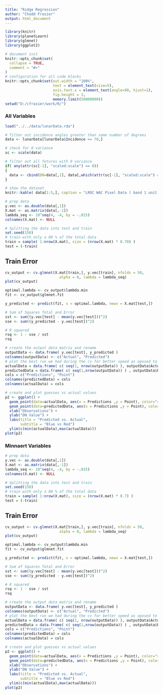```yaml
---
title: "Ridge Regression"
author: "Chadd Frasier"
output: html_document
---
```


```r
library(knitr)
library(planetLearn)
library(glmnet)
library(ggplot2)

# document init
knitr::opts_chunk$set(
  collapse = TRUE,
  comment = "#>"
)
# configuration for all code blocks
knitr::opts_chunk$set(out.width = "100%",
                      text = element_text(size=5),
                      axis.text.x = element_text(angle=90, hjust=1),
                      fig.height = 3,
                      memory.limit(50000000))
setwd("D:/cfrasier/work/R/")
```
### All Variables
```r
load("../../data/lunarData.rda")

# filter out incidence angles greater than some number of degrees
data <- lunarData[lunarData$Incidence <= 70,]

# check for 0 variance
sc <- scale(data)

# filter out all fetures with 0 variance
if( any(attr(sc[-1], "scaled:scale") == 0))
{
  data <- cbind(DN=data[,1], data[,which(attr(sc[-1], "scaled:scale") == 0)] )
}

# show the dataset
knitr::kable( data[1:5,], caption = "LROC WAC Pixel Data ( band 1 unit 7 )" )
```

```r
# prep data
y.vec <- as.double(data[,1])
X.mat <- as.matrix(data[,-1])
lambda_seq <- 10^seq(4, -4, by = -.015)
colnames(X.mat) <- NULL

# Splitting the data into test and train
set.seed(150)
# train with only a 80 % of the total data
train = sample( 1:nrow(X.mat), size = (nrow(X.mat) * 0.70) )
test = (-train)
```
## Train Error
```r
cv_output <- cv.glmnet(X.mat[train,], y.vec[train], nfolds = 50, 
                         alpha = 0, lambda = lambda_seq)
plot(cv_output)
```

```r
optimal.lambda <- cv_output$lambda.min
fit <- cv_output$glmnet.fit

y_predicted <- predict(fit, s = optimal.lambda, newx = X.mat[test,])

# Sum of Squares Total and Error
sst <- sum((y.vec[test] - mean(y.vec[test]))^2)
sse <- sum((y_predicted - y.vec[test])^2)

# R squared
rsq <- 1 - sse / sst
rsq
```


```r
# create the output data matrix and rename
outputData <- data.frame( y.vec[test], y_predicted )
colnames(outputData) <- c("Actual", "Predicted")
# plot the best run we had during the cv for better speed as oposed to printing all runs
actualData = data.frame( c( seq(1, nrow(outputData)) ), outputData$Actual)
predictedData = data.frame( c( seq(1,nrow(outputData)) ) , outputData$Predicted)
cols = c("Predictions", "Point")
colnames(predictedData) = cols
colnames(actualData) = cols

# create and plot guesses vs actual values
p2 <- ggplot() +
  geom_point(data=actualData, aes(x = Predictions ,y = Point), color="red") +
  geom_point(data=predictedData, aes(x = Predictions ,y = Point), color="blue") +
  xlab("Observations") +
  ylab("DN Value") +
  labs(title = "Predicted vs. Actual",
       subtitle = "Blue vs Red")
  ylim(c(min(actualData),max(actualData))) 
plot(p2)

```

### Minnaert Variables
```r
# prep data
y.vec <- as.double(data[,1])
X.mat <- as.matrix(data[,-1])
lambda_seq <- 10^seq(4, -4, by = -.015)
colnames(X.mat) <- NULL

# Splitting the data into test and train
set.seed(150)
# train with only a 80 % of the total data
train = sample( 1:nrow(X.mat), size = (nrow(X.mat) * 0.7) )
test = (-train)
```
## Train Error
```r
cv_output <- cv.glmnet(X.mat[train,], y.vec[train], nfolds = 50, 
                         alpha = 0, lambda = lambda_seq)
plot(cv_output)
```

```r
optimal.lambda <- cv_output$lambda.min
fit <- cv_output$glmnet.fit

y_predicted <- predict(fit, s = optimal.lambda, newx = X.mat[test,])

# Sum of Squares Total and Error
sst <- sum((y.vec[test] - mean(y.vec[test]))^2)
sse <- sum((y_predicted - y.vec[test])^2)

# R squared
rsq <- 1 - sse / sst
rsq
```


```r
# create the output data matrix and rename
outputData <- data.frame( y.vec[test], y_predicted )
colnames(outputData) <- c("Actual", "Predicted")
# plot the best run we had during the cv for better speed as oposed to printing all runs
actualData = data.frame( c( seq(1, nrow(outputData)) ), outputData$Actual)
predictedData = data.frame( c( seq(1,nrow(outputData)) ) , outputData$Predicted)
cols = c("Predictions", "Point")
colnames(predictedData) = cols
colnames(actualData) = cols

# create and plot guesses vs actual values
p2 <- ggplot() +
  geom_point(data=actualData, aes(x = Predictions ,y = Point), color="red") +
  geom_point(data=predictedData, aes(x = Predictions ,y = Point), color="blue") +
  xlab("Observations") +
  ylab("DN Value") +
  labs(title = "Predicted vs. Actual",
       subtitle = "Blue vs Red")
  ylim(c(min(actualData),max(actualData))) 
plot(p2)

```